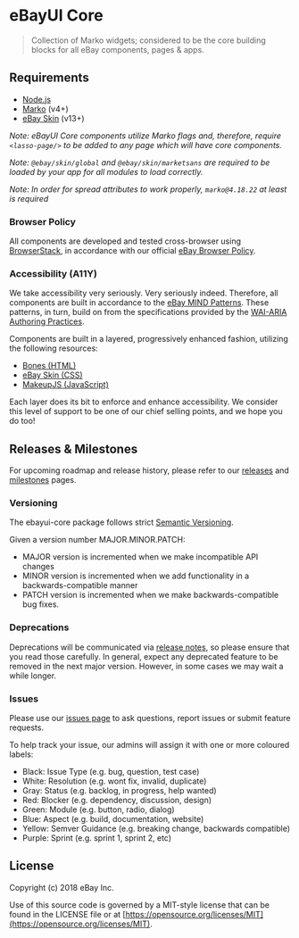 
<Meta title="Welcome" />

# eBayUI Core

> Collection of Marko widgets; considered to be the core building blocks for all eBay components, pages & apps.

## Requirements

-   [Node.js](https://nodejs.org/en/)
-   [Marko](https://markojs.com) (v4+)
-   [eBay Skin](https://ebay.github.io/skin/) (v13+)

_Note: eBayUI Core components utilize Marko flags and, therefore, require `<lasso-page/>` to be added to any page which will have core components._

_Note: `@ebay/skin/global` and `@ebay/skin/marketsans` are required to be loaded by your app for all modules to load correctly._

_Note: In order for spread attributes to work properly, `marko@4.18.22` at least is required_

### Browser Policy

All components are developed and tested cross-browser using [BrowserStack](https://www.browserstack.com/automate/public-build/M1FCV3RrZHhkTG9ZaXBwWmY0VDJvZUhPM1cwM1RCZTBMRUVrODJ0MVg5Yz0tLTMyY0tGZHNKSGpTbk5DeFVURTNGNFE9PQ==--dd4c576f4331f72c56cb7f9a9f4ac4f403d34b0f), in accordance with our official [eBay Browser Policy](https://github.com/eBay/browserslist-config).

### Accessibility (A11Y)

We take accessibility very seriously. Very seriously indeed. Therefore, all components are built in accordance to the <a href="https://ebay.gitbooks.io/mindpatterns/content/">eBay MIND Patterns</a>. These patterns, in turn, build on from the specifications provided by the <a href="https://w3c.github.io/aria-practices/">WAI-ARIA Authoring Practices</a>.

Components are built in a layered, progressively enhanced fashion, utilizing the following resources:

-   <a href="https://github.com/ianmcburnie/bones">Bones (HTML)</a>
-   <a href="https://github.com/eBay/skin">eBay Skin (CSS)</a>
-   <a href="https://github.com/makeup-js">MakeupJS (JavaScript)</a>

Each layer does its bit to enforce and enhance accessibility. We consider this level of support to be one of our chief selling points, and we hope you do too!

## Releases &amp; Milestones

For upcoming roadmap and release history, please refer to our [releases](https://github.com/eBay/ebayui-core/releases) and [milestones](https://github.com/eBay/ebayui-core/milestones) pages.

### Versioning

The ebayui-core package follows strict [Semantic Versioning](http://semver.org).

Given a version number MAJOR.MINOR.PATCH:

-   MAJOR version is incremented when we make incompatible API changes
-   MINOR version is incremented when we add functionality in a backwards-compatible manner
-   PATCH version is incremented when we make backwards-compatible bug fixes.

### Deprecations

Deprecations will be communicated via [release notes](https://github.com/eBay/ebayui-core/releases), so please ensure that you read those carefully. In general, expect any deprecated feature to be removed in the next major version. However, in some cases we may wait a while longer.

### Issues

Please use our [issues page](https://github.com/eBay/ebayui-core/issues) to ask questions, report issues or submit feature requests.

To help track your issue, our admins will assign it with one or more coloured labels:

-   Black: Issue Type (e.g. bug, question, test case)
-   White: Resolution (e.g. wont fix, invalid, duplicate)
-   Gray: Status (e.g. backlog, in progress, help wanted)
-   Red: Blocker (e.g. dependency, discussion, design)
-   Green: Module (e.g. button, radio, dialog)
-   Blue: Aspect (e.g. build, documentation, website)
-   Yellow: Semver Guidance (e.g. breaking change, backwards compatible)
-   Purple: Sprint (e.g. sprint 1, sprint 2, etc)

## License

Copyright (c) 2018 eBay Inc.

Use of this source code is governed by a MIT-style license that can be found in the LICENSE file or at [https://opensource.org/licenses/MIT](https://opensource.org/licenses/MIT).
